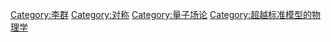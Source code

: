 {{Cat main|超对称}}

[[Category:李群|Category:李群]]
[[Category:对称|Category:对称]]
[[Category:量子场论|Category:量子场论]]
[[Category:超越标准模型的物理学|Category:超越标准模型的物理学]]